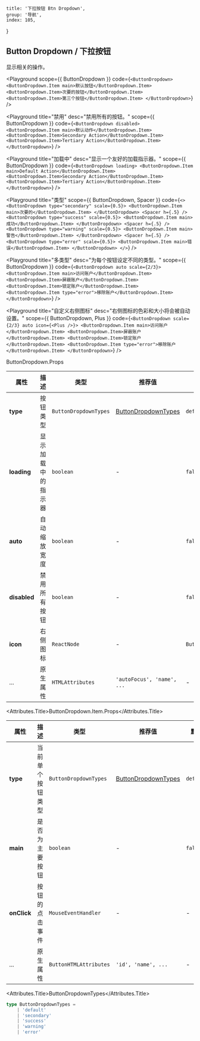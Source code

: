 
	title: '下拉按钮 Btn Dropdown',
	group: '导航',
	index: 105,
}

## Button Dropdown / 下拉按钮

显示相关的操作。

<Playground
	scope={{ ButtonDropdown }}
	code={`
<ButtonDropdown>
  <ButtonDropdown.Item main>默认按钮</ButtonDropdown.Item>
  <ButtonDropdown.Item>次要的按钮</ButtonDropdown.Item>
  <ButtonDropdown.Item>第三个按钮</ButtonDropdown.Item>
</ButtonDropdown>
`}
/>

<Playground
	title="禁用"
	desc="禁用所有的按钮。"
	scope={{ ButtonDropdown }}
	code={`
<ButtonDropdown disabled>
  <ButtonDropdown.Item main>默认动作</ButtonDropdown.Item>
  <ButtonDropdown.Item>Secondary Action</ButtonDropdown.Item>
  <ButtonDropdown.Item>Tertiary Action</ButtonDropdown.Item>
</ButtonDropdown>
`}
/>

<Playground
	title="加载中"
	desc="显示一个友好的加载指示器。"
	scope={{ ButtonDropdown }}
	code={`
<ButtonDropdown loading>
  <ButtonDropdown.Item main>Default Action</ButtonDropdown.Item>
  <ButtonDropdown.Item>Secondary Action</ButtonDropdown.Item>
  <ButtonDropdown.Item>Tertiary Action</ButtonDropdown.Item>
</ButtonDropdown>
`}
/>

<Playground
	title="类型"
	scope={{ ButtonDropdown, Spacer }}
	code={`
<>
  <ButtonDropdown type="secondary" scale={0.5}>
    <ButtonDropdown.Item main>次要的</ButtonDropdown.Item>
  </ButtonDropdown>
  <Spacer h={.5} />
  <ButtonDropdown type="success" scale={0.5}>
    <ButtonDropdown.Item main>成功</ButtonDropdown.Item>
  </ButtonDropdown>
  <Spacer h={.5} />
  <ButtonDropdown type="warning" scale={0.5}>
    <ButtonDropdown.Item main>警告</ButtonDropdown.Item>
  </ButtonDropdown>
  <Spacer h={.5} />
  <ButtonDropdown type="error" scale={0.5}>
    <ButtonDropdown.Item main>错误</ButtonDropdown.Item>
  </ButtonDropdown>
</>
`}
/>

<Playground
	title="多类型"
	desc="为每个按钮设定不同的类型。"
	scope={{ ButtonDropdown }}
	code={`
<ButtonDropdown auto scale={2/3}>
  <ButtonDropdown.Item main>访问账户</ButtonDropdown.Item>
  <ButtonDropdown.Item>屏蔽账户</ButtonDropdown.Item>
  <ButtonDropdown.Item>锁定账户</ButtonDropdown.Item>
  <ButtonDropdown.Item type="error">移除账户</ButtonDropdown.Item>
</ButtonDropdown>
`}
/>

<Playground
	title="自定义右侧图标"
	desc="右侧图标的色彩和大小将会被自动设置。"
	scope={{ ButtonDropdown, Plus }}
	code={`
<ButtonDropdown scale={2/3} auto icon={<Plus />}>
  <ButtonDropdown.Item main>访问账户</ButtonDropdown.Item>
  <ButtonDropdown.Item>屏蔽账户</ButtonDropdown.Item>
  <ButtonDropdown.Item>锁定账户</ButtonDropdown.Item>
  <ButtonDropdown.Item type="error">移除账户</ButtonDropdown.Item>
</ButtonDropdown>
`}
/>

<Attributes edit="/pages/zh-cn/components/button-dropdown.mdx">
<Attributes.Title>ButtonDropdown.Props</Attributes.Title>

| 属性         | 描述               | 类型                  | 推荐值                                      | 默认                 |
| ------------ | ------------------ | --------------------- | ------------------------------------------- | -------------------- |
| **type**     | 按钮类型           | `ButtonDropdownTypes` | [ButtonDropdownTypes](#buttondropdowntypes) | `default`            |
| **loading**  | 显示加载中的指示器 | `boolean`             | -                                           | `false`              |
| **auto**     | 自动缩放宽度       | `boolean`             | -                                           | `false`              |
| **disabled** | 禁用所有按钮       | `boolean`             | -                                           | `false`              |
| **icon**     | 右侧图标           | `ReactNode`           | -                                           | `ButtonDropdownIcon` |
| ...          | 原生属性           | `HTMLAttributes`      | `'autoFocus', 'name', ...`                  | -                    |

<Attributes.Title>ButtonDropdown.Item.Props</Attributes.Title>

| 属性        | 描述             | 类型                   | 推荐值                                      | 默认      |
| ----------- | ---------------- | ---------------------- | ------------------------------------------- | --------- |
| **type**    | 当前单个按钮类型 | `ButtonDropdownTypes`  | [ButtonDropdownTypes](#buttondropdowntypes) | `default` |
| **main**    | 是否为主要按钮   | `boolean`              | -                                           | `false`   |
| **onClick** | 按钮的点击事件   | `MouseEventHandler`    | -                                           | -         |
| ...         | 原生属性         | `ButtonHTMLAttributes` | `'id', 'name', ...`                         | -         |

<Attributes.Title>ButtonDropdownTypes</Attributes.Title>

```ts
type ButtonDropdownTypes =
	| 'default'
	| 'secondary'
	| 'success'
	| 'warning'
	| 'error'
```

</Attributes>

